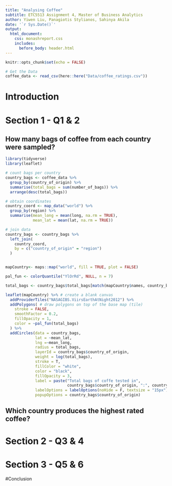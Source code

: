 ```yaml
---
title: "Analysing Coffee"
subtitle: ETC5513 Assignment 4, Master of Business Analytics
author: Yiwen Liu, Panagiotis Stylianos, Sahinya Akila
date: '`r Sys.Date()`'
output: 
  html_document:
    css: monashreport.css
    includes:
      before_body: header.html
---
```


```r
knitr::opts_chunk$set(echo = FALSE)
```

```r
# Get the Data
coffee_data <- read_csv(here::here("Data/coffee_ratings.csv"))
```

# Introduction 

# Section 1 - Q1 & 2

## How many bags of coffee from each country were sampled? 


```r
library(tidyverse)
library(leaflet)

# count bags per country
country_bags <- coffee_data %>% 
  group_by(country_of_origin) %>% 
  summarise(total_bags = sum(number_of_bags)) %>% 
  arrange(desc(total_bags)) 

# obtain coordinates
country_coord <- map_data("world") %>% 
  group_by(region) %>% 
  summarise(mean_long = mean(long, na.rm = TRUE),
            mean_lat = mean(lat, na.rm = TRUE))

# join data
country_bags <- country_bags %>% 
  left_join(
    country_coord,
    by = c("country_of_origin" = "region")
  )


mapCountry<- maps::map("world", fill = TRUE, plot = FALSE)  

pal_fun <- colorQuantile("YlOrRd", NULL, n = 7)

total_bags <- country_bags$total_bags[match(mapCountry$names, country_bags$country_of_origin)] 
```

```r

leaflet(mapCountry) %>% # create a blank canvas
  addProviderTiles("NASAGIBS.ViirsEarthAtNight2012") %>%
  addPolygons( # draw polygons on top of the base map (tile)
    stroke = FALSE, 
    smoothFactor = 0.2, 
    fillOpacity = 1,
    color = ~pal_fun(total_bags)
  ) %>% 
  addCircles(data = country_bags, 
             lat = ~mean_lat, 
             lng =~mean_long, 
             radius = total_bags,
             layerId = country_bags$country_of_origin,
             weight = log(total_bags), 
             stroke = T,  
             fillColor = "white", 
             color = "black", 
             fillOpacity = 3,
             label = paste("Total bags of coffe tested in", 
                           country_bags$country_of_origin, ":", country_bags$total_bags),
             labelOptions = labelOptions(noHide = F, textsize = "15px"),
             popupOptions = country_bags$country_of_origin)
```


## Which country produces the highest rated coffee?


# Section 2 - Q3 & 4

# Section 3 - Q5 & 6

#Conclusion

